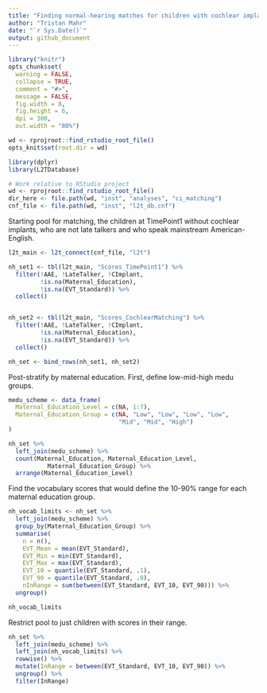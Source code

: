 ```yaml
---
title: "Finding normal-hearing matches for children with cochlear implants"
author: "Tristan Mahr"
date: "`r Sys.Date()`"
output: github_document
---
```


```r
library("knitr")
opts_chunk$set(
  warning = FALSE,
  collapse = TRUE, 
  comment = "#>", 
  message = FALSE,
  fig.width = 8,
  fig.height = 6,
  dpi = 300,
  out.width = "80%")

wd <- rprojroot::find_rstudio_root_file()
opts_knit$set(root.dir = wd)
```


```r
library(dplyr)
library(L2TDatabase)

# Work relative to RStudio project
wd <- rprojroot::find_rstudio_root_file()
dir_here <- file.path(wd, "inst", "analyses", "ci_matching")
cnf_file <- file.path(wd, "inst", "l2t_db.cnf")
```

Starting pool for matching, the children at TimePoint1 without cochlear
implants, who are not late talkers and who speak mainstream American-English.

```r
l2t_main <- l2t_connect(cnf_file, "l2t")

nh_set1 <- tbl(l2t_main, "Scores_TimePoint1") %>% 
  filter(!AAE, !LateTalker, !CImplant, 
         !is.na(Maternal_Education), 
         !is.na(EVT_Standard)) %>% 
  collect()


nh_set2 <- tbl(l2t_main, "Scores_CochlearMatching") %>% 
  filter(!AAE, !LateTalker, !CImplant, 
         !is.na(Maternal_Education), 
         !is.na(EVT_Standard)) %>% 
  collect()

nh_set <- bind_rows(nh_set1, nh_set2)
```

Post-stratify by maternal education. First, define low-mid-high medu groups.

```r
medu_scheme <- data_frame(
  Maternal_Education_Level = c(NA, 1:7),
  Maternal_Education_Group = c(NA, "Low", "Low", "Low", "Low", 
                               "Mid", "Mid", "High")
)

nh_set %>% 
  left_join(medu_scheme) %>% 
  count(Maternal_Education, Maternal_Education_Level, 
           Maternal_Education_Group) %>% 
  arrange(Maternal_Education_Level)
```

Find the vocabulary scores that would define the 10-90% range for each maternal
education group.

```r
nh_vocab_limits <- nh_set %>% 
  left_join(medu_scheme) %>% 
  group_by(Maternal_Education_Group) %>% 
  summarise(
    n = n(),
    EVT_Mean = mean(EVT_Standard),
    EVT_Min = min(EVT_Standard), 
    EVT_Max = max(EVT_Standard),
    EVT_10 = quantile(EVT_Standard, .1),
    EVT_90 = quantile(EVT_Standard, .9),
    nInRange = sum(between(EVT_Standard, EVT_10, EVT_90))) %>% 
  ungroup()

nh_vocab_limits
```

Restrict pool to just children with scores in their range.

```r
nh_set %>% 
  left_join(medu_scheme) %>% 
  left_join(nh_vocab_limits) %>% 
  rowwise() %>% 
  mutate(InRange = between(EVT_Standard, EVT_10, EVT_90)) %>% 
  ungroup() %>% 
  filter(InRange)
```

